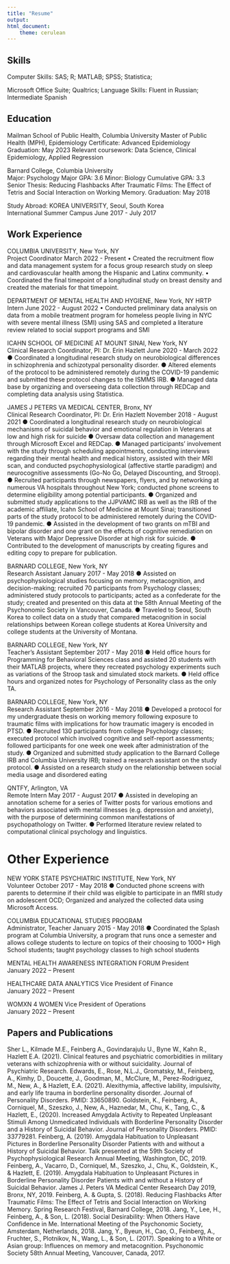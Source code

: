 ```yaml
---
title: "Resume"
output: 
html_document:
    theme: cerulean
---
```


## Skills

Computer Skills: SAS; R; MATLAB; SPSS; Statistica;

Microsoft Office Suite; Qualtrics; Language Skills: Fluent in Russian;
Intermediate Spanish

## Education

Mailman School of Public Health, Columbia University Master of Public
Health (MPH), Epidemiology Certificate: Advanced Epidemiology
Graduation: May 2023 Relevant coursework: Data Science, Clinical
Epidemiology, Applied Regression

Barnard College, Columbia University\
Major: Psychology Major GPA: 3.6 Minor: Biology Cumulative GPA: 3.3
Senior Thesis: Reducing Flashbacks After Traumatic Films: The Effect of
Tetris and Social Interaction on Working Memory. Graduation: May 2018

Study Abroad: KOREA UNIVERSITY, Seoul, South Korea\
International Summer Campus June 2017 - July 2017

## Work Experience

COLUMBIA UNIVERSITY, New York, NY\
Project Coordinator March 2022 - Present • Created the recruitment flow
and data management system for a focus group research study on sleep and
cardiovascular health among the Hispanic and Latinx community. •
Coordinated the final timepoint of a longitudinal study on breast
density and created the materials for that timepoint.

DEPARTMENT OF MENTAL HEALTH AND HYGIENE, New York, NY HRTP Intern June
2022 - August 2022 • Conducted preliminary data analysis on data from a
mobile treatment program for homeless people living in NYC with severe
mental illness (SMI) using SAS and completed a literature review related
to social support programs and SMI

ICAHN SCHOOL OF MEDICINE AT MOUNT SINAI, New York, NY\
Clinical Research Coordinator, PI: Dr. Erin Hazlett June 2020 - March
2022 ● Coordinated a longitudinal research study on neurobiological
differences in schizophrenia and schizotypal personality disorder. ●
Altered elements of the protocol to be administered remotely during the
COVID-19 pandemic and submitted these protocol changes to the ISMMS IRB.
● Managed data base by organizing and overseeing data collection through
REDCap and completing data analysis using Statistica.

JAMES J PETERS VA MEDICAL CENTER, Bronx, NY\
Clinical Research Coordinator, PI: Dr. Erin Hazlett November 2018 -
August 2021 ● Coordinated a longitudinal research study on
neurobiological mechanisms of suicidal behavior and emotional regulation
in Veterans at low and high risk for suicide ● Oversaw data collection
and management through Microsoft Excel and REDCap. ● Managed
participants' involvement with the study through scheduling
appointments, conducting interviews regarding their mental health and
medical history, assisted with their MRI scan, and conducted
psychophysiological (affective startle paradigm) and neurocognitive
assessments (Go-No Go, Delayed Discounting, and Stroop). ● Recruited
participants through newspapers, flyers, and by networking at numerous
VA hospitals throughout New York; conducted phone screens to determine
eligibility among potential participants. ● Organized and submitted
study applications to the JJPVAMC IRB as well as the IRB of the academic
affiliate, Icahn School of Medicine at Mount Sinai; transitioned parts
of the study protocol to be administered remotely during the COVID-19
pandemic. ● Assisted in the development of two grants on mTBI and
bipolar disorder and one grant on the effects of cognitive remediation
on Veterans with Major Depressive Disorder at high risk for suicide. ●
Contributed to the development of manuscripts by creating figures and
editing copy to prepare for publication.

BARNARD COLLEGE, New York, NY\
Research Assistant January 2017 - May 2018 ● Assisted on
psychophysiological studies focusing on memory, metacognition, and
decision-making; recruited 70 participants from Psychology classes;
administered study protocols to participants; acted as a confederate for
the study; created and presented on this data at the 58th Annual Meeting
of the Psychonomic Society in Vancouver, Canada. ● Traveled to Seoul,
South Korea to collect data on a study that compared metacognition in
social relationships between Korean college students at Korea University
and college students at the University of Montana.

BARNARD COLLEGE, New York, NY\
Teacher's Assistant September 2017 - May 2018 ● Held office hours for
Programming for Behavioral Sciences class and assisted 20 students with
their MATLAB projects, where they recreated psychology experiments such
as variations of the Stroop task and simulated stock markets. ● Held
office hours and organized notes for Psychology of Personality class as
the only TA.

BARNARD COLLEGE, New York, NY\
Research Assistant September 2016 - May 2018 ● Developed a protocol for
my undergraduate thesis on working memory following exposure to
traumatic films with implications for how traumatic imagery is encoded
in PTSD. ● Recruited 130 participants from college Psychology classes;
executed protocol which involved cognitive and self-report assessments;
followed participants for one week one week after administration of the
study. ● Organized and submitted study application to the Barnard
College IRB and Columbia University IRB; trained a research assistant on
the study protocol. ● Assisted on a research study on the relationship
between social media usage and disordered eating

QNTFY, Arlington, VA\
Remote Intern May 2017 - August 2017 ● Assisted in developing an
annotation scheme for a series of Twitter posts for various emotions and
behaviors associated with mental illnesses (e.g. depression and
anxiety), with the purpose of determining common manifestations of
psychopathology on Twitter. ● Performed literature review related to
computational clinical psychology and linguistics.

# Other Experience

NEW YORK STATE PSYCHIATRIC INSTITUTE, New York, NY\
Volunteer October 2017 - May 2018 ● Conducted phone screens with parents
to determine if their child was eligible to participate in an fMRI study
on adolescent OCD; Organized and analyzed the collected data using
Microsoft Access.

COLUMBIA EDUCATIONAL STUDIES PROGRAM\
Administrator, Teacher January 2015 - May 2018 ● Coordinated the Splash
program at Columbia University, a program that runs once a semester and
allows college students to lecture on topics of their choosing to 1000+
High School students; taught psychology classes to high school students

MENTAL HEALTH AWARENESS INTEGRATION FORUM President\
January 2022 -- Present

HEALTHCARE DATA ANALYTICS Vice President of Finance\
January 2022 -- Present

WOMXN 4 WOMEN Vice President of Operations\
January 2022 -- Present

## Papers and Publications

Sher L., Kilmade M.E., Feinberg A., Govindarajulu U., Byne W., Kahn R.,
Hazlett E.A. (2021). Clinical features and psychiatric comorbidities in
military veterans with schizophrenia with or without suicidality.
Journal of Psychiatric Research. Edwards, E., Rose, N.L.J., Gromatsky,
M., Feinberg, A., Kimhy, D., Doucette, J., Goodman, M., McClure, M.,
Perez-Rodriguez, M., New, A., & Hazlett, E.A. (2021). Alexithymia,
affective lability, impulsivity, and early life trauma in borderline
personality disorder. Journal of Personality Disorders. PMID: 33650890.
Goldstein, K., Feinberg, A., Corniquel, M., Szeszko, J., New, A.,
Haznedar, M., Chu, K., Tang, C., & Hazlett, E., (2020). Increased
Amygdala Activity to Repeated Unpleasant Stimuli Among Unmedicated
Individuals with Borderline Personality Disorder and a History of
Suicidal Behavior. Journal of Personality Disorders. PMID: 33779281.
Feinberg, A. (2019). Amygdala Habituation to Unpleasant Pictures in
Borderline Personality Disorder Patients with and without a History of
Suicidal Behavior. Talk presented at the 59th Society of
Psychophysiological Research Annual Meeting, Washington, DC, 2019.
Feinberg, A., Vacarro, D., Corniquel, M., Szeszko, J., Chu, K.,
Goldstein, K., & Hazlett, E. (2019). Amygdala Habituation to Unpleasant
Pictures in Borderline Personality Disorder Patients with and without a
History of Suicidal Behavior. James J. Peters VA Medical Center Research
Day 2019, Bronx, NY, 2019. Feinberg, A. & Gupta, S. (2018). Reducing
Flashbacks After Traumatic Films: The Effect of Tetris and Social
Interaction on Working Memory. Spring Research Festival, Barnard
College, 2018. Jang, Y., Lee, H., Feinberg, A., & Son, L. (2018). Social
Desirability: When Others Have Confidence in Me. International Meeting
of the Psychonomic Society, Amsterdam, Netherlands, 2018. Jang, Y.,
Byeun, H., Cao, O., Feinberg, A., Fruchter, S., Plotnikov, N., Wang, L.,
& Son, L. (2017). Speaking to a White or Asian group: Influences on
memory and metacognition. Psychonomic Society 58th Annual Meeting,
Vancouver, Canada, 2017.
